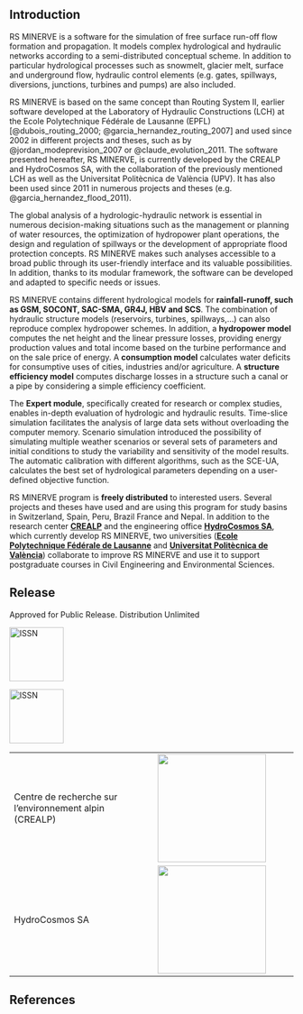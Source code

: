 ## Introduction {.unnumbered}

RS MINERVE is a software for the simulation of free surface run-off flow formation and propagation. It models complex hydrological and hydraulic networks according 
to a semi-distributed conceptual scheme. In addition to particular hydrological processes such as snowmelt, glacier melt, surface and underground flow, hydraulic 
control elements (e.g. gates, spillways, diversions, junctions, turbines and pumps) are also included.

RS MINERVE is based on the same concept than Routing System II, earlier software developed at the Laboratory of Hydraulic Constructions (LCH) at the Ecole Polytechnique 
Fédérale de Lausanne (EPFL) [@dubois_routing_2000; @garcia_hernandez_routing_2007] and used since 2002 in different projects and theses, such as by @jordan_modeprevision_2007 or @claude_evolution_2011.
The software presented hereafter, RS MINERVE, is currently developed by the CREALP and HydroCosmos SA, with the collaboration of the previously mentioned LCH as well as 
the Universitat Politècnica de València (UPV). It has also been used since 2011 in numerous projects and theses (e.g. @garcia_hernandez_flood_2011).

The global analysis of a hydrologic-hydraulic network is essential in numerous decision-making situations such as the management or planning of water resources, 
the optimization of hydropower plant operations, the design and regulation of spillways or the development of appropriate flood protection concepts. RS MINERVE 
makes such analyses accessible to a broad public through its user-friendly interface and its valuable possibilities. In addition, thanks to its modular framework, 
the software can be developed and adapted to specific needs or issues.

RS MINERVE contains different hydrological models for **rainfall-runoff, such as GSM, SOCONT, SAC-SMA, GR4J, HBV and SCS**. The combination of hydraulic structure 
models (reservoirs, turbines, spillways,...) can also reproduce complex hydropower schemes. In addition, a **hydropower model** computes the net height and the linear 
pressure losses, providing energy production values and total income based on the turbine performance and on the sale price of energy. A **consumption model** calculates 
water deficits for consumptive uses of cities, industries and/or agriculture. A **structure efficiency model** computes discharge losses in a structure such a canal 
or a pipe by considering a simple efficiency coefficient.

The **Expert module**, specifically created for research or complex studies, enables in-depth evaluation of hydrologic and hydraulic results. Time-slice simulation 
facilitates the analysis of large data sets without overloading the computer memory. Scenario simulation introduced the possibility of simulating multiple weather 
scenarios or several sets of parameters and initial conditions to study the variability and sensitivity of the model results. The automatic calibration with different 
algorithms, such as the SCE-UA, calculates the best set of hydrological parameters depending on a user-defined objective function.

RS MINERVE program is **freely distributed** to interested users. Several projects and theses have used and are using this program for study basins in Switzerland, 
Spain, Peru, Brazil France and Nepal. In addition to the research center [**CREALP**](https://crealp.ch/) and the engineering office [**HydroCosmos SA**](https://www.hydrocosmos.ch/), 
which currently develop RS MINERVE, two universities ([**Ecole Polytechnique Fédérale de Lausanne**](https://www.epfl.ch/en/) and [**Universitat Politècnica de València**](http://www.upv.es/en)) 
collaborate to improve RS MINERVE and use it to support postgraduate courses in Civil Engineering and Environmental Sciences.

## Release {.unnumbered}

Approved for Public Release. Distribution Unlimited

[![ISSN](figures/fig-logo_issn.svg){width="1in"}](https://portal.issn.org/resource/ISSN/2673-2653)

[![ISSN](figures/fig-logo_issn.svg){width="1in"}](https://portal.issn.org/resource/ISSN/2673-2661)

+-----------------------------------------------------------+---------------------------------------------------------+
| Centre de recherche sur l’environnement alpin (CREALP)    | ![](figures/fig-logo_crealp_fondTans.png){width="2in"}  |
+-----------------------------------------------------------+---------------------------------------------------------+
| HydroCosmos SA                                            | ![](figures/fig-logo_hydrocosmos.png){width="2in"}      |
+-----------------------------------------------------------+---------------------------------------------------------+

## References {.unnumbered}
